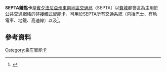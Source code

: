 {{Infobox electronic payment
| name               = SEPTA鑰匙卡<br />SEPTA Key
| image              = <!-- 檔案不存在 SeptaKeyCard.png ，可從英文維基百科取得 --><!-- or | logo = -->
| alt                = Septa鑰匙卡
| location           = [[費城|費城]]地區
| launched           = 2016–2017
| technology_1       = [[MasterCard#MasterCard_Contactless|Mastercard非接觸式]]智能卡，由{{link-en|MetaBank|MetaBank}}
| technology_2       = 
| technology_3       = 
| operator           = {{link-en|Conduent|Conduent}}
| manager            = [[SEPTA|SEPTA]]
| currency           = [[美元|美元]]
| maximum_credit     = US$250
| minimum_credit     = US$5<ref>{{Cite web |url=http://www.septa.org/media/releases/2018/4-6-18.html |title=存档副本 |accessdate=2020-09-20 |archive-date=2020-02-16 |archive-url=https://web.archive.org/web/20200216155316/http://www.septa.org/media/releases/2018/4-6-18.html |dead-url=no }}</ref>
| stored_value       = 
| credit_expiry      = 
| automatic_recharge = 
| unlimited_use      = 每周通及每月通
| service_1          = [[SEPTA|SEPTA]]<!-- up to | service_12 = -->
| sales_location1    = <!-- up to | sales_location5 = -->
| variant_1          = <!-- up to | variant_5 = -->
| homepage           = {{url|http://septa.org/key}}
}}

'''SEPTA鑰匙卡'''是[[賓夕法尼亞州東南地區交通局|賓夕法尼亞州東南地區交通局]]（SEPTA）以[[費城|費城]]都會區為主用於公共交通網絡的[[非接觸式智能卡|非接觸式智能卡]]，可用於SEPTA所有交通系統（包括巴士、有軌電車、地鐵、高速線）以及{{link-en|SEPTA區域鐵路|SEPTA Regional Rail}}<ref>{{cite web |url=http://septa.org/fares/ |title=Fare Information for Transit & Regional Rail |accessdate=2017-09-04 |archive-date=2017-09-04 |archive-url=https://web.archive.org/web/20170904174013/http://www.septa.org/fares/ |dead-url=no }}</ref>。
== 參考資料 ==
{{Reflist}}

{{美國電子票證}}
[[Category:乘车智能卡|Category:乘车智能卡]]